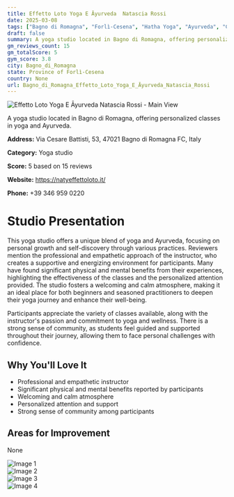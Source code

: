 ```yaml
---
title: Effetto Loto Yoga E Āyurveda  Natascia Rossi
date: 2025-03-08
tags: ["Bagno di Romagna", "Forlì-Cesena", "Hatha Yoga", "Ayurveda", "Cardiotonic", "atmosphere", "personal growth", "Bagno di Romagna"]  
draft: false
summary: A yoga studio located in Bagno di Romagna, offering personalized classes in yoga and Ayurveda.
gm_reviews_count: 15
gm_totalScore: 5
gym_score: 3.8
city: Bagno_di_Romagna
state: Province of Forlì-Cesena
country: None
url: Bagno_di_Romagna_Effetto_Loto_Yoga_E_Āyurveda_Natascia_Rossi
---
```


<div className="aspect-[16/9] relative my-8">
  <img 
    src="https://lh5.googleusercontent.com/p/AF1QipPOSPI6uS_eJn0dE0XSjX1IWOaXArgki_wrOGCq=w1920-h1080-k-no"
    alt="Effetto Loto Yoga E Āyurveda  Natascia Rossi - Main View"
    className="object-cover absolute inset-0 w-full h-full rounded-lg"
  />
</div>

A yoga studio located in Bagno di Romagna, offering personalized classes in yoga and Ayurveda.

**Address:** Via Cesare Battisti, 53, 47021 Bagno di Romagna FC, Italy

**Category:** Yoga studio

**Score:** 5 based on 15 reviews

**Website:** https://natyeffettoloto.it/

**Phone:** +39 346 959 0220

# Studio Presentation

This yoga studio offers a unique blend of yoga and Ayurveda, focusing on personal growth and self-discovery through various practices. Reviewers mention the professional and empathetic approach of the instructor, who creates a supportive and energizing environment for participants. Many have found significant physical and mental benefits from their experiences, highlighting the effectiveness of the classes and the personalized attention provided. The studio fosters a welcoming and calm atmosphere, making it an ideal place for both beginners and seasoned practitioners to deepen their yoga journey and enhance their well-being.

Participants appreciate the variety of classes available, along with the instructor's passion and commitment to yoga and wellness. There is a strong sense of community, as students feel guided and supported throughout their journey, allowing them to face personal challenges with confidence.

## Why You'll Love It

- Professional and empathetic instructor
- Significant physical and mental benefits reported by participants
- Welcoming and calm atmosphere
- Personalized attention and support
- Strong sense of community among participants

## Areas for Improvement

None

<div className="grid grid-cols-1 xl:grid-cols-2 gap-4 my-8">
<div className="aspect-[4/3] relative"><img src="https://lh5.googleusercontent.com/p/AF1QipNE4XWGMT4EbpfR5KlpqiJuJX_cpRx25QiEhnW8=w1920-h1080-k-no" alt="Image 1" className="object-cover absolute inset-0 w-full h-full rounded-lg" /></div>
<div className="aspect-[4/3] relative"><img src="https://lh5.googleusercontent.com/p/AF1QipOo_Omxykh9Ek4FUsG_GAZdYTg76tMbLvlxU5sP=w1920-h1080-k-no" alt="Image 2" className="object-cover absolute inset-0 w-full h-full rounded-lg" /></div>
<div className="aspect-[4/3] relative"><img src="https://lh5.googleusercontent.com/p/AF1QipNUWH_shHlH5sXw0PN6qSEsooUabp0ZZtDm3mwQ=w1920-h1080-k-no" alt="Image 3" className="object-cover absolute inset-0 w-full h-full rounded-lg" /></div>
<div className="aspect-[4/3] relative"><img src="https://lh5.googleusercontent.com/p/AF1QipNIAOcW4BO1_Z1sAH9-sXGMuJgvHuyCkc04458t=w1920-h1080-k-no" alt="Image 4" className="object-cover absolute inset-0 w-full h-full rounded-lg" /></div>
</div>